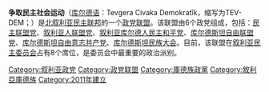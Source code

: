 {{unreferenced|time=2016-11-04T09:27:42+00:00}}
{{罗贾瓦政治}}
'''争取民主社会运动'''（[[库尔德语|库尔德语]]：Tevgera Civaka Demokratîk，缩写为TEV-DEM；{{lang-ar|حركة المجتمع الديمقراطي}}）是[[北叙利亚民主联邦|北叙利亚民主联邦]]的一个[[政党联盟|政党联盟]]。该联盟由6个政党组成，包括：[[民主联盟党_(叙利亚)|民主联盟党]]、[[叙利亚人联盟党|叙利亚人联盟党]]、[[叙利亚库尔德人民主和平党|叙利亚库尔德人民主和平党]]、[[库尔德斯坦自由联盟党|库尔德斯坦自由联盟党]]、[[库尔德斯坦自由意志共产党|库尔德斯坦自由意志共产党]]、[[库尔德斯坦民族大会|库尔德斯坦民族大会]]。目前，该联盟在[[叙利亚民主委员会|叙利亚民主委员会]]占有8个席位，是委员会中最重要的政治派别。

{{庫德人組織}}
{{庫德斯坦}}

[[Category:叙利亚政党|Category:叙利亚政党]]
[[Category:政党联盟|Category:政党联盟]]
[[Category:庫德族政黨|Category:庫德族政黨]]
[[Category:敘利亞庫德族|Category:敘利亞庫德族]]
[[Category:2011年建立|Category:2011年建立]]